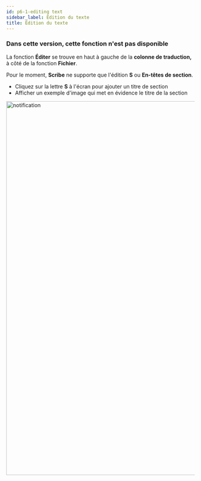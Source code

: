 ```yaml
---
id: p6-1-editing text
sidebar_label: Édition du texte
title: Édition du texte
---
```


<h3> Dans cette version, cette fonction n'est pas disponible </h3>

La fonction **Éditer** se trouve en haut à gauche de la **colonne de traduction,** à côté de la fonction **Fichier**.

Pour le moment, **Scribe** ne supporte que l'édition **S** ou **En-têtes de section**.

- Cliquez sur la lettre **S** à l'écran pour ajouter un titre de section
- Afficher un exemple d'image qui met en évidence le titre de la section

<img src="/assets/edit.png"  width="1000px" alt="notification"/>

